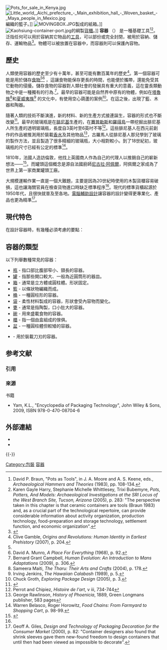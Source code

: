 {{about|可以容納其它物品的工具|其它意思|容器 (消歧義)}}
[[File:Pots_for_sale_in_Kenya.jpg|thumb]]
[[File:Little_world,_Aichi_prefecture_-_Main_exhibition_hall_-_Woven_basket_-_Maya_people_in_Mexico.jpg|thumb]]編織的籃子。]]
[[File:MOVINGBOX.JPG|thumb]]製成的紙箱。]]
[[File:Kaohsiung-container-port.jpg|thumb]]的綱製[[貨櫃|貨櫃]]。]]
'''容器''' （{{lang-en|Container}}） 是一種基礎工具<ref>David P. Braun, "Pots as Tools", in J. A. Moore and A. S. Keene, eds., ''Archaeological Hammers and Theories'' (1983), pp. 108-134.</ref><ref>Karen Gayle Harry, Stephanie Michelle Whittlesey, Trixi Bubemyre, ''Pots, Potters, And Models: Archaeological Investigations at the SRI Locus of the West Branch Site, Tucson, Arizona'' (2005), p. 283: "The perspective taken in this chapter is that ceramic containers are tools (Braun 1983) and, as a crucial part of the technological repertoire, can provide considerable information about activity organization, production technology, food-preparation and storage technology, settlement function, and economic organization".</ref>。泛指任何可以用於容納其它物品的[[工具|工具]]，可以部份或完全封閉，被用於容納、儲存、運輸物品<ref>
{{cite book
 | title = Illustrated Glossary of Packaging Terms
 | author = Soroka, W
 | publisher = Institute of Packaging Professionals
 | year = 2008
 | isbn = 1-930268-27-0
 | page = 51
 }}</ref>。物體可以被放置在容器中，而容器則可以保護內容物。

== 歷史 ==
人類使用容器的歷史至少有十萬年，甚至可能有數百萬年的歷史<ref name="Gamble">Clive Gamble, ''Origins and Revolutions: Human Identity in Earliest Prehistory'' (2007), p. 204.</ref>。第一個容器可能是用於儲存[[食物|食物]]<ref name="Gamble"/><ref>David A. Munro, ''A Place For Everything'' (1968), p. 92.</ref> ，這讓食物能保存更長的時間，也能便於攜帶，還能免受其它動物的侵擾。儲存食物的容器對人類社會的發展具有重大的意義，這在靈長類動物之中是一種獨有的行為.<ref>Bernard Grant Campbell, ''Human Evolution: An Introduction to Mans Adaptations'' (2009), p. 306.</ref>。最早的容器可能是自然界中原有的物體，例如在[[塔魯族|塔魯族]]<ref>Sameera Maiti, ''The Tharu: Their Arts and Crafts'' (2004), p. 178.</ref>和[[夏威夷族|夏威夷族]]<ref>Irving Jenkins, ''The Hawaiian Calabash'' (1989), p. 5.</ref> 的文化中，有使用空心葫蘆的案例<ref>Chuck Groth, ''Exploring Package Design'' (2005), p. 3.</ref>。在這之後，出現了籃、木器和陶器。

隨著人類的技術不斷演進，新的材料、新的生產方式接連誕生，容器的形式也不斷改變<ref name="PTS">{{Cite journal | first = Krzysztof | last = Lewandowski | title = Growth in the Size of Unit Loads and Shipping Containers from Antique to WWI. | url = http://onlinelibrary.wiley.com/doi/10.1002/pts.2231/full | journal = Packaging Technology and Science. | volume = 29 | issue = 8-9 | year = 2016 | pages = 451–478 | issn = 1099-1522 | access-date = 2017-01-13 | archive-date = 2016-11-15 | archive-url = https://web.archive.org/web/20161115132142/http://onlinelibrary.wiley.com/doi/10.1002/pts.2231/full | dead-url = no }}</ref>。最早的玻璃瓶是在[[腓尼基|腓尼基]]生產的，在[[賽普勒斯|賽普勒斯]]和[[羅得島|羅得島]]一帶挖掘出腓尼基人所生產的透明玻璃瓶，長度自3英吋至6英吋不等<ref>Perrot and Chipiez, ''Histoire de l'art'', v iii, 734-744</ref>。這些腓尼基人在西元前創作的作品被推測用於裝載[[香水|香水]]及其他物品<ref>George Rawlinson, ''History of Phoenicia'', 1889, Green Longmans publisher, 583 pages</ref>，古羅馬人從腓尼基人那兒學到了玻璃的製作方法，並且製造了很多精細的玻璃瓶，大小相對較小。到了18世紀初，玻璃瓶的尺寸已經有公定的標準<ref name="Chains">Warren Belasco, Roger Horowitz, ''Food Chains: From Farmyard to Shopping Cart'', p. 98-99.</ref>。

1810年，法國人{{link-fr|Philippe de Girard|Philippe de Girard}}造訪倫敦，他找上英國商人{{link-en|彼得·杜蘭|Peter Durand}}作為自己的代理人以推銷自己的嶄新想法——{{le|錫罐|Steel and tin cans}}<ref>{{cite web |last=Geoghegan |first=Tom |url=http://www.bbc.co.uk/news/magazine-21689069 |title=BBC News – The story of how the tin can nearly wasn't |publisher=Bbc.co.uk |date=2013-04-21 |accessdate=2013-06-04 |archive-date=2013-06-06 |archive-url=https://web.archive.org/web/20130606174323/http://www.bbc.co.uk/news/magazine-21689069 |dead-url=no }}</ref>。而罐頭這個概念是源自法國廚師[[尼古拉·阿佩爾|尼古拉·阿佩爾]]，阿佩爾之家成為了世界上第一家商業罐頭工廠。

大規模運輸作業一直是一個大難題，主要是因為20世紀時使用的木製貨櫃容易破損，這也讓海關官員在檢查貨物進口時缺乏標準程序<ref name="Chains"/>。現代的標準貨櫃起源於1950年代，且很快就普及至各地。[[電腦輔助設計|電腦輔助設計]]讓容器的設計變得更專業化、產品也更為精準<ref>Geoff A. Giles, ''Design and Technology of Packaging Decoration for the Consumer Market'' (2000), p. 82: "Container designers also found that shrink sleeves gave them new-found freedom to design containers that until then had been viewed as impossible to decorate".</ref>。

== 現代特色 ==
在設計容器時，有幾種必須考慮的要點：

{{quote|光是具有防震、防潮的功能，可不能算得上一個好的容器。精心設計的容器必須是易於使用的，也就是說、使用者必須要能很輕易地開啟或關閉容器，放入或取出內容物，即使在運輸時也不減損其功能。此外、良好的容器必須要有清晰而便利的標示，形狀要有利於堆放和儲存，在使用壽命將至時，必須要能便於回收。<ref>Anthony F. Buono, Henri Savall, ''Socio-economic Interventions in Organizations'' (2007), p. 231.</ref>}}

== 容器的類型 ==
以下列舉數種常見的容器：
*[[瓶|瓶]] - 指口部比腹部窄小、頸長的容器。
*[[罐|罐]] - 指那些開口較大、一般為近圓筒形的器皿。
*[[箱|箱]] - 通常是立方體或圓柱體。形狀固定。
*[[籃|籃]] - 以條狀物編織而成。
*[[桶|桶]] - 一種圓柱形的容器。
*[[袋|袋]] - 柔性材料製成的容器，形狀會受內容物而變化。
*[[甕|甕]] - 通常是指陶製，口小肚大的容器。
*[[碗|碗]] - 用來盛載食物的容器。
*[[櫃|櫃]] - 指一個由盒組成的傢俱。
*[[盆|盆]] - 一種圓柱體但較矮的容器。
*{{link-jp|鞘|鞘}} - 用於裝載刀刃的容器。

== 参考文献 ==
=== 引用 ===
{{Reflist|30em}}

=== 來源 ===
{{refbegin}}
; 书籍
* Yam, K.L., "Encyclopedia of Packaging Technology", John Wiley & Sons, 2009, ISBN 978-0-470-08704-6
{{refend}}

== 外部連結 ==
* {{Commons category-inline}}
* {{Wiktionary-inline}}

{{-}}
{{包裝}}

[[Category:包裝|Category:包裝]]
[[Category:容器|]]